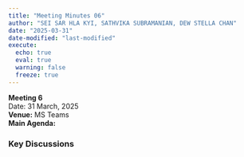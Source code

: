 ```yaml
---
title: "Meeting Minutes 06"
author: "SEI SAR HLA KYI, SATHVIKA SUBRAMANIAN, DEW STELLA CHAN"
date: "2025-03-31"
date-modified: "last-modified"
execute:
  echo: true
  eval: true
  warning: false
  freeze: true
---
```


**Meeting 6**\
Date: 31 March, 2025\
**Venue:** MS Teams\
**Main Agenda:**

### **Key Discussions**

#### 
